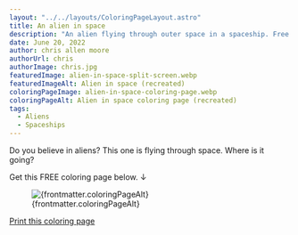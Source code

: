```yaml
---
layout: "../../layouts/ColoringPageLayout.astro"
title: An alien in space
description: "An alien flying through outer space in a spaceship. Free coloring page."
date: June 20, 2022
author: chris allen moore
authorUrl: chris
authorImage: chris.jpg
featuredImage: alien-in-space-split-screen.webp
featuredImageAlt: Alien in space (recreated)
coloringPageImage: alien-in-space-coloring-page.webp
coloringPageAlt: Alien in space coloring page (recreated)
tags:
  - Aliens
  - Spaceships
---
```


Do you believe in aliens? This one is flying through space. Where is it going?

Get this FREE coloring page below. ↓

<figure class="text-center mt-0">
  <img
    src={`/images/coloring-pages/${frontmatter.coloringPageImage}`}
    alt={frontmatter.coloringPageAlt}
    class="w-full"
  />
  <figcaption class="text-sm">{frontmatter.coloringPageAlt}</figcaption>
</figure>

<div class="text-center">
  <a
    target="_blank"
    href={`/images/coloring-pages/${frontmatter.coloringPageImage}/`}
    class="no-underline bg-paradiso-600 hover:bg-paradiso-700 text-white py-4 px-5 rounded-full leading-normal"
  >
    <span>Print this coloring page</span>
  </a>
</div>
